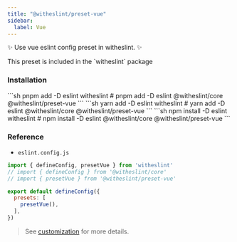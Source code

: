 ```yaml
---
title: "@witheslint/preset-vue"
sidebar:
  label: Vue
---
```


✨ Use vue eslint config preset in witheslint. ✨

<Aside type="tip">
  This preset is included in the `witheslint` package
</Aside>

### Installation

<Tabs>
  <TabItem label="pnpm">
  ```sh
  pnpm add -D eslint witheslint
  # pnpm add -D eslint @witheslint/core @witheslint/preset-vue
  ```
  </TabItem>
  <TabItem label="yarn">
  ```sh
  yarn add -D eslint witheslint
  # yarn add -D eslint @witheslint/core @witheslint/preset-vue
  ```
  </TabItem>
  <TabItem label="npm">
  ```sh
  npm install -D eslint witheslint
  # npm install -D eslint @witheslint/core @witheslint/preset-vue
  ```
  </TabItem>
</Tabs>

### Reference

- `eslint.config.js`

```js
import { defineConfig, presetVue } from 'witheslint'
// import { defineConfig } from '@witheslint/core'
// import { presetVue } from '@witheslint/preset-vue'

export default defineConfig({
  presets: [
    presetVue(),
  ],
})
```

> See [customization](/guides/customization) for more details.
